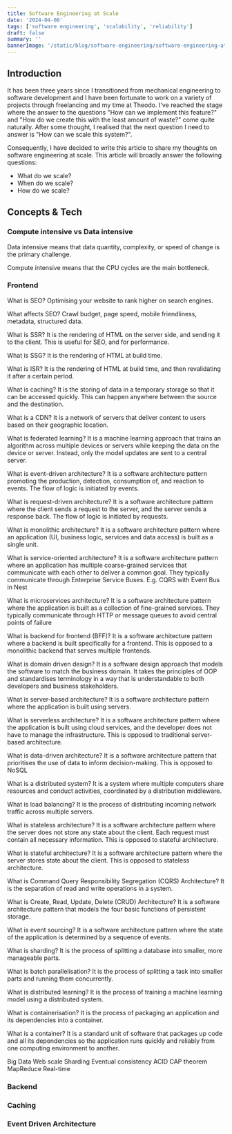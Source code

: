 ```yaml
---
title: Software Engineering at Scale
date: '2024-04-08'
tags: ['software engineering', 'scalability', 'reliability']
draft: false
summary: ''
bannerImage: '/static/blog/software-engineering/software-engineering-at-scale/scale.webp'
---
```


## Introduction

It has been three years since I transitioned from mechanical engineering to software development and I have been fortunate to work on a variety of projects through freelancing and my time at Theodo. I've reached the stage where the answer to the questions "How can we implement this feature?" and "How do we create this with the least amount of waste?" come quite naturally. After some thought, I realised that the next question I need to answer is "How can we scale this system?". 

Consequently, I have decided to write this article to share my thoughts on software engineering at scale. This article will broadly answer the following questions:

- What do we scale?
- When do we scale?
- How do we scale?



## Concepts & Tech

### Compute intensive vs Data intensive

Data intensive means that data quantity, complexity, or speed of change is the primary challenge.

Compute intensive means that the CPU cycles are the main bottleneck.

### Frontend
What is SEO? Optimising your website to rank higher on search engines.

What affects SEO? Crawl budget, page speed, mobile friendliness, metadata, structured data.

What is SSR? 
It is the rendering of HTML on the server side, and sending it to the client. This is useful for SEO, and for performance.

What is SSG? It is the rendering of HTML at build time.

What is ISR? It is the rendering of HTML at build time, and then revalidating it after a certain period.

What is caching? It is the storing of data in a temporary storage so that it can be accessed quickly. This can happen anywhere between the source and the destination.

What is a CDN? It is a network of servers that deliver content to users based on their geographic location.

What is federated learning? It is a machine learning approach that trains an algorithm across multiple devices or servers while keeping the data on the device or server. Instead, only the model updates are sent to a central server.

What is event-driven architecture? It is a software architecture pattern promoting the production, detection, consumption of, and reaction to events. The flow of logic is initiated by events.

What is request-driven architecture? It is a software architecture pattern where the client sends a request to the server, and the server sends a response back. The flow of logic is initiated by requests.

What is monolithic architecture? It is a software architecture pattern where an application (UI, business logic, services and data access) is built as a single unit.

What is service-oriented architecture? It is a software architecture pattern where an application has multiple coarse-grained services that communicate with each other to deliver a common goal. They typically communicate through Enterprise Service Buses. E.g. CQRS with Event Bus in Nest

What is microservices architecture? It is a software architecture pattern where the application is built as a collection of fine-grained services. They typically communicate through HTTP or message queues to avoid central points of failure

What is backend for frontend (BFF)? It is a software architecture pattern where a backend is built specifically for a frontend. This is opposed to a monolithic backend that serves multiple frontends.

What is domain driven design? It is a software design approach that models the software to match the business domain. It takes the principles of OOP and standardises terminology in a way that is understandable to both developers and business stakeholders.


What is server-based architecture? It is a software architecture pattern where the application is built using servers.

What is serverless architecture? It is a software architecture pattern where the application is built using cloud services, and the developer does not have to manage the infrastructure. This is opposed to traditional server-based architecture.

What is data-driven architecture? It is a software architecture pattern that prioritises the use of data to inform decision-making. This is opposed to 
NoSQL

What is a distributed system? It is a system where multiple computers share resources and conduct activities, coordinated by a distribution middleware.

What is load balancing? It is the process of distributing incoming network traffic across multiple servers. 

What is stateless architecture? It is a software architecture pattern where the server does not store any state about the client. Each request must contain all necessary information. This is opposed to stateful architecture.

What is stateful architecture? It is a software architecture pattern where the server stores state about the client. This is opposed to stateless architecture.


What is Command Query Responsibility Segregation (CQRS) Architecture? It is the separation of read and write operations in a system. 

What is Create, Read, Update, Delete (CRUD) Architecture? It is a software architecture pattern that models the four basic functions of persistent storage.

What is event sourcing? It is a software architecture pattern where the state of the application is determined by a sequence of events. 

What is sharding? It is the process of splitting a database into smaller, more manageable parts.

What is batch parallelisation? It is the process of splitting a task into smaller parts and running them concurrently.

What is distributed learning? It is the process of training a machine learning model using a distributed system.

What is containerisation? It is the process of packaging an application and its dependencies into a container.

What is a container? It is a standard unit of software that packages up code and all its dependencies so the application runs quickly and reliably from one computing environment to another.



Big Data
Web scale
Sharding
Eventual consistency
ACID
CAP theorem
MapReduce
Real-time


### Backend 

### Caching

### Event Driven Architecture 

